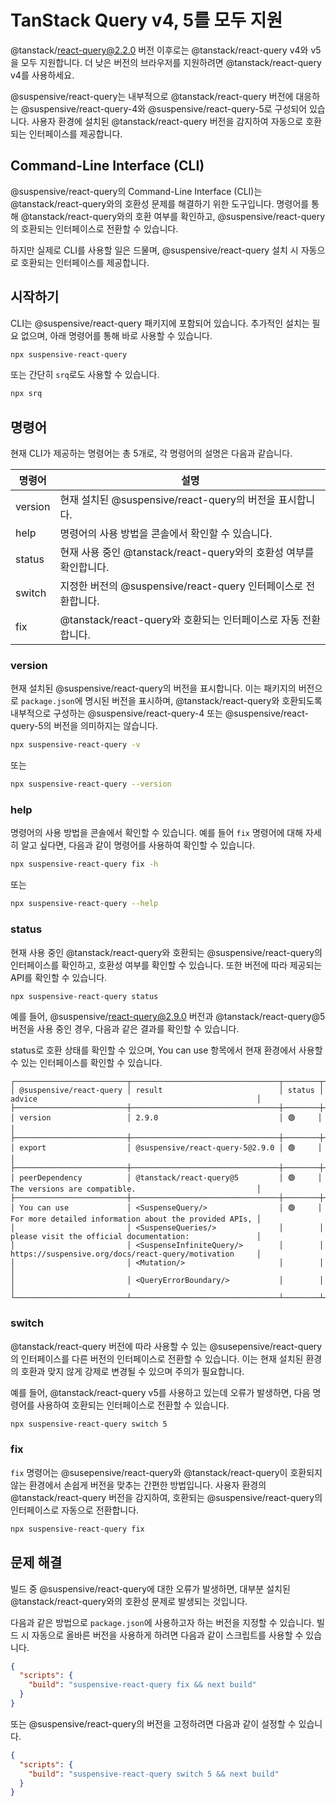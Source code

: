 
# TanStack Query v4, 5를 모두 지원

<Callout type='info'>

@tanstack/react-query@2.2.0 버전 이후로는 @tanstack/react-query v4와 v5을 모두 지원합니다. 더 낮은 버전의 브라우저를 지원하려면 @tanstack/react-query v4를 사용하세요.

</Callout>

@suspensive/react-query는 내부적으로 @tanstack/react-query 버전에 대응하는 @suspensive/react-query-4와 @suspensive/react-query-5로 구성되어 있습니다. 사용자 환경에 설치된 @tanstack/react-query 버전을 감지하여 자동으로 호환되는 인터페이스를 제공합니다.

## Command-Line Interface (CLI)

@suspensive/react-query의 Command-Line Interface (CLI)는 @tanstack/react-query와의 호환성 문제를 해결하기 위한 도구입니다. 명령어를 통해 @tanstack/react-query와의 호환 여부를 확인하고, @suspensive/react-query의 호환되는 인터페이스로 전환할 수 있습니다.

하지만 실제로 CLI를 사용할 일은 드물며, @suspensive/react-query 설치 시 자동으로 호환되는 인터페이스를 제공합니다.

## 시작하기

CLI는 @suspensive/react-query 패키지에 포함되어 있습니다. 추가적인 설치는 필요 없으며, 아래 명령어를 통해 바로 사용할 수 있습니다.

```bash
npx suspensive-react-query
```

또는 간단히 `srq`로도 사용할 수 있습니다.

```bash
npx srq
```

## 명령어

현재 CLI가 제공하는 명령어는 총 5개로, 각 명령어의 설명은 다음과 같습니다.

| 명령어  | 설명                                                               |
| ------- | ------------------------------------------------------------------ |
| version | 현재 설치된 @suspensive/react-query의 버전을 표시합니다.           |
| help    | 명령어의 사용 방법을 콘솔에서 확인할 수 있습니다.                  |
| status  | 현재 사용 중인 @tanstack/react-query와의 호환성 여부를 확인합니다. |
| switch  | 지정한 버전의 @suspensive/react-query 인터페이스로 전환합니다.     |
| fix     | @tanstack/react-query와 호환되는 인터페이스로 자동 전환합니다.     |

### version

현재 설치된 @suspensive/react-query의 버전을 표시합니다. 이는 패키지의 버전으로 `package.json`에 명시된 버전을 표시하며, @tanstack/react-query와 호환되도록 내부적으로 구성하는 @suspensive/react-query-4 또는 @suspensive/react-query-5의 버전을 의미하지는 않습니다.

```bash
npx suspensive-react-query -v
```

또는

```bash
npx suspensive-react-query --version
```

### help

명령어의 사용 방법을 콘솔에서 확인할 수 있습니다. 예를 들어 `fix` 명령어에 대해 자세히 알고 싶다면, 다음과 같이 명령어를 사용하여 확인할 수 있습니다.

```bash
npx suspensive-react-query fix -h
```

또는

```bash
npx suspensive-react-query --help
```

### status

현재 사용 중인 @tanstack/react-query와 호환되는 @suspensive/react-query의 인터페이스를 확인하고, 호환성 여부를 확인할 수 있습니다. 또한 버전에 따라 제공되는 API를 확인할 수 있습니다.

```bash
npx suspensive-react-query status
```

예를 들어, @suspensive/react-query@2.9.0 버전과 @tanstack/react-query@5 버전을 사용 중인 경우, 다음과 같은 결과를 확인할 수 있습니다.

status로 호환 상태를 확인할 수 있으며, You can use 항목에서 현재 환경에서 사용할 수 있는 인터페이스를 확인할 수 있습니다.

```
┌─────────────────────────┬─────────────────────────────────┬────────┬────────────────────────────────────────────────────────┐
│ @suspensive/react-query │ result                          │ status │ advice                                                 │
├─────────────────────────┼─────────────────────────────────┼────────┼────────────────────────────────────────────────────────┤
│ version                 │ 2.9.0                           │ 🟢     │                                                        │
├─────────────────────────┼─────────────────────────────────┼────────┼────────────────────────────────────────────────────────┤
│ export                  │ @suspensive/react-query-5@2.9.0 │ 🟢     │                                                        │
├─────────────────────────┼─────────────────────────────────┼────────┼────────────────────────────────────────────────────────┤
│ peerDependency          │ @tanstack/react-query@5         │ 🟢     │ The versions are compatible.                           │
├─────────────────────────┼─────────────────────────────────┼────────┼────────────────────────────────────────────────────────┤
│ You can use             │ <SuspenseQuery/>                │ 🟢     │ For more detailed information about the provided APIs, │
│                         │ <SuspenseQueries/>              │        │ please visit the official documentation:               │
│                         │ <SuspenseInfiniteQuery/>        │        │ https://suspensive.org/docs/react-query/motivation     │
│                         │ <Mutation/>                     │        │                                                        │
│                         │ <QueryErrorBoundary/>           │        │                                                        │
└─────────────────────────┴─────────────────────────────────┴────────┴────────────────────────────────────────────────────────┘
```

### switch

@tanstack/react-query 버전에 따라 사용할 수 있는 @susepensive/react-query의 인터페이스를 다른 버전의 인터페이스로 전환할 수 있습니다. 이는 현재 설치된 환경의 호환과 맞지 않게 강제로 변경될 수 있으며 주의가 필요합니다.

예를 들어, @tanstack/react-query v5를 사용하고 있는데 오류가 발생하면, 다음 명령어를 사용하여 호환되는 인터페이스로 전환할 수 있습니다.

```bash
npx suspensive-react-query switch 5
```

### fix

`fix` 명령어는 @susepensive/react-query와 @tanstack/react-query이 호환되지 않는 환경에서 손쉽게 버전을 맞추는 간편한 방법입니다. 사용자 환경의 @tanstack/react-query 버전을 감지하여, 호환되는 @suspensive/react-query의 인터페이스로 자동으로 전환합니다.

```bash
npx suspensive-react-query fix
```

## 문제 해결

빌드 중 @suspensive/react-query에 대한 오류가 발생하면, 대부분 설치된 @tanstack/react-query와의 호환성 문제로 발생되는 것입니다.

다음과 같은 방법으로 `package.json`에 사용하고자 하는 버전을 지정할 수 있습니다. 빌드 시 자동으로 올바른 버전을 사용하게 하려면 다음과 같이 스크립트를 사용할 수 있습니다.

```json
{
  "scripts": {
    "build": "suspensive-react-query fix && next build"
  }
}
```

또는 @suspensive/react-query의 버전을 고정하려면 다음과 같이 설정할 수 있습니다.

```json
{
  "scripts": {
    "build": "suspensive-react-query switch 5 && next build"
  }
}
```
